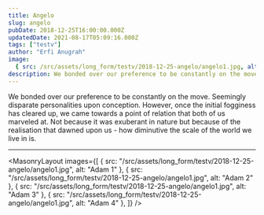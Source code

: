 ```yaml
---
title: Angelo
slug: angelo
pubDate: 2018-12-25T16:00:00.000Z
updatedDate: 2021-08-17T05:09:16.000Z
tags: ["testv"]
author: "Erfi Anugrah"
image:
  { src: /src/assets/long_form/testv/2018-12-25-angelo/angelo1.jpg, alt: Angelo 4, positionx: 55%, positiony: 20%  }
description: We bonded over our preference to be constantly on the move. Seemingly disparate personalities upon conception.
---
```


We bonded over our preference to be constantly on the move. Seemingly disparate personalities upon conception. However, once the initial fogginess has cleared up, we came towards a point of relation that both of us marveled at. Not because it was exuberant in nature but because of the realisation that dawned upon us - how diminutive the scale of the world we live in is.

---

<MasonryLayout images={[
    { src: "/src/assets/long_form/testv/2018-12-25-angelo/angelo1.jpg", alt: "Adam 1" },
    { src: "/src/assets/long_form/testv/2018-12-25-angelo/angelo1.jpg", alt: "Adam 2" },
    { src: "/src/assets/long_form/testv/2018-12-25-angelo/angelo1.jpg", alt: "Adam 3" },
    { src: "/src/assets/long_form/testv/2018-12-25-angelo/angelo1.jpg", alt: "Adam 4" },
]} />
